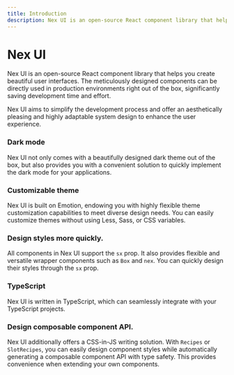 ```yaml
---
title: Introduction
description: Nex UI is an open-source React component library that helps you create beautiful user interfaces.
---
```


# Nex UI

Nex UI is an open-source React component library that helps you create beautiful user interfaces. The meticulously designed components can be directly used in production environments right out of the box, significantly saving development time and effort.

Nex UI aims to simplify the development process and offer an aesthetically pleasing and highly adaptable system design to enhance the user experience.

### Dark mode

Nex UI not only comes with a beautifully designed dark theme out of the box, but also provides you with a convenient solution to quickly implement the dark mode for your applications.

### Customizable theme

Nex UI is built on Emotion, endowing you with highly flexible theme customization capabilities to meet diverse design needs. You can easily customize themes without using Less, Sass, or CSS variables.

### Design styles more quickly.

All components in Nex UI support the `sx` prop. It also provides flexible and versatile wrapper components such as `Box` and `nex`. You can quickly design their styles through the `sx` prop.

### TypeScript

Nex UI is written in TypeScript, which can seamlessly integrate with your TypeScript projects.

### Design composable component API.

Nex UI additionally offers a CSS-in-JS writing solution. With `Recipes` or `SlotRecipes`, you can easily design component styles while automatically generating a composable component API with type safety. This provides convenience when extending your own components.
